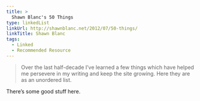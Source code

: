 ```yaml
---
title: >
  Shawn Blanc's 50 Things
type: linkedList
linkUrl: http://shawnblanc.net/2012/07/50-things/
linkTitle: Shawn Blanc
tags:
  - Linked
  - Recommended Resource
---
```


> Over the last half-decade I’ve learned a few things which have helped me persevere in my writing and keep the site growing. Here they are as an unordered list.

There’s some good stuff here.

